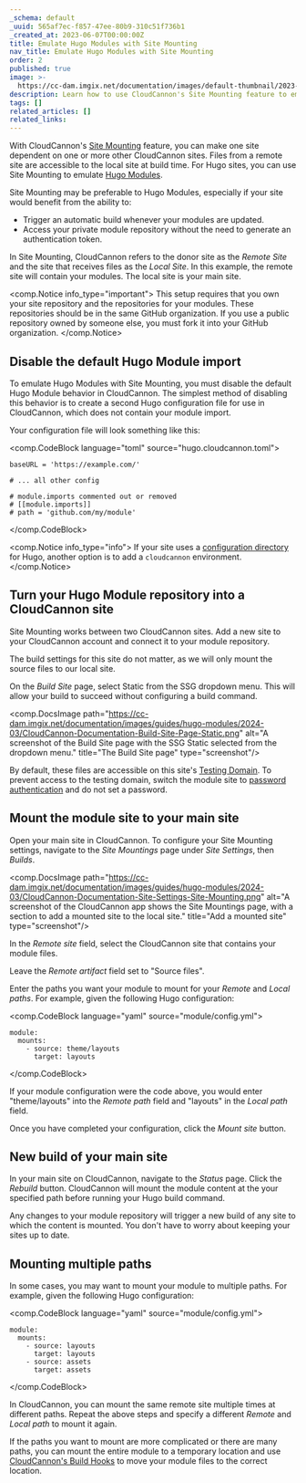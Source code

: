 ```yaml
---
_schema: default
_uuid: 565af7ec-f857-47ee-80b9-310c51f736b1
_created_at: 2023-06-07T00:00:00Z
title: Emulate Hugo Modules with Site Mounting
nav_title: Emulate Hugo Modules with Site Mounting
order: 2
published: true
image: >-
  https://cc-dam.imgix.net/documentation/images/default-thumbnail/2023-Q4/CloudCannon-Documentation-Thumbnail.png
description: Learn how to use CloudCannon's Site Mounting feature to emulate Hugo Modules.
tags: []
related_articles: []
related_links:
---
```

With CloudCannon's [Site Mounting](/documentation/articles/what-is-site-mounting/) feature, you can make one site dependent on one or more other CloudCannon sites. Files from a remote site are accessible to the local site at build time. For Hugo sites, you can use Site Mounting to emulate [Hugo Modules](https://gohugo.io/hugo-modules/).

Site Mounting may be preferable to Hugo Modules, especially if your site would benefit from the ability to:

* Trigger an automatic build whenever your modules are updated.
* Access your private module repository without the need to generate an authentication token.

In Site Mounting, CloudCannon refers to the donor site as the *Remote Site* and the site that receives files as the *Local Site*. In this example, the remote site will contain your modules. The local site is your main site.

<comp.Notice info_type="important">
  This setup requires that you own your site repository and the repositories for your modules. These repositories should be in the same GitHub organization. If you use a public repository owned by someone else, you must fork it into your GitHub organization.
</comp.Notice>

## Disable the default Hugo Module import

To emulate Hugo Modules with Site Mounting, you must disable the default Hugo Module behavior in CloudCannon. The simplest method of disabling this behavior is to create a second Hugo configuration file for use in CloudCannon, which does not contain your module import.

Your configuration file will look something like this:

<comp.CodeBlock language="toml" source="hugo.cloudcannon.toml">
```
baseURL = 'https://example.com/'

# ... all other config

# module.imports commented out or removed
# [[module.imports]]
# path = 'github.com/my/module'

```
</comp.CodeBlock>

<comp.Notice info_type="info">
  If your site uses a <a rel="noopener noreferrer" href="https://gohugo.io/getting-started/configuration/">configuration directory</a> for Hugo, another option is to add a `cloudcannon` environment.
</comp.Notice>

## Turn your Hugo Module repository into a CloudCannon site

Site Mounting works between two CloudCannon sites. Add a new site to your CloudCannon account and connect it to your module repository.

The build settings for this site do not matter, as we will only mount the source files to our local site.

On the *Build Site* page, select Static from the SSG dropdown menu. This will allow your build to succeed without configuring a build command.

<comp.DocsImage path="https://cc-dam.imgix.net/documentation/images/guides/hugo-modules/2024-03/CloudCannon-Documentation-Build-Site-Page-Static.png" alt="A screenshot of the Build Site page with the SSG Static selected from the dropdown menu." title="The Build Site page" type="screenshot"/>

By default, these files are accessible on this site's [Testing Domain](/documentation/articles/what-is-a-testing-domain/). To prevent access to the testing domain, switch the module site to [password authentication](/documentation/articles/enable-password-authentication/) and do not set a password.

## Mount the module site to your main site

Open your main site in CloudCannon. To configure your Site Mounting settings, navigate to the *Site Mountings* page under *Site Settings*, then *Builds*.

<comp.DocsImage path="https://cc-dam.imgix.net/documentation/images/guides/hugo-modules/2024-03/CloudCannon-Documentation-Site-Settings-Site-Mounting.png" alt="A screenshot of the CloudCannon app shows the Site Mountings page, with a section to add a mounted site to the local site." title="Add a mounted site" type="screenshot"/>

In the *Remote site* field, select the CloudCannon site that contains your module files.

Leave the *Remote artifact* field set to "Source files".

Enter the paths you want your module to mount for your *Remote* and *Local paths*. For example, given the following Hugo configuration:

<comp.CodeBlock language="yaml" source="module/config.yml">
```
module:
  mounts:
    - source: theme/layouts
      target: layouts
```
</comp.CodeBlock>

If your module configuration were the code above, you would enter "theme/layouts" into the *Remote path* field and "layouts" in the *Local path* field.

Once you have completed your configuration, click the *Mount site* button.

## New build of your main site

In your main site on CloudCannon, navigate to the *Status* page. Click the *Rebuild* button. CloudCannon will mount the module content at the your specified path before running your Hugo build command.

Any changes to your module repository will trigger a new build of any site to which the content is mounted. You don't have to worry about keeping your sites up to date.

## Mounting multiple paths

In some cases, you may want to mount your module to multiple paths. For example, given the following Hugo configuration:

<comp.CodeBlock language="yaml" source="module/config.yml">
```
module:
  mounts:
    - source: layouts
      target: layouts
    - source: assets
      target: assets
```
</comp.CodeBlock>

In CloudCannon, you can mount the same remote site multiple times at different paths. Repeat the above steps and specify a different *Remote* and *Local path* to mount it again.

If the paths you want to mount are more complicated or there are many paths, you can mount the entire module to a temporary location and use [CloudCannon's Build Hooks](https://cloudcannon.com/documentation/articles/extending-your-build-process-with-hooks/) to move your module files to the correct location.